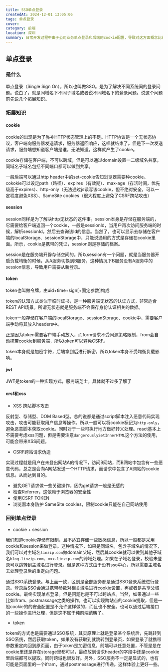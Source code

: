 ```yaml
---
title: SSO单点登录
createdAt: 2024-12-01 13:05:06
tags: 单点登录
cover:
category: 前端
location: 深圳
summary: 日常开发过程中由于公司业务单点登录和后端的cookie配置，导致对这方面概念比较模糊，这里稍微巩固一下
---
```


## 单点登录

### 是什么

单点登录（Single Sign On），所以也叫做SSO。是为了解决不同系统间的登录问题。说白了，就是同域名下不同子域名或者说不同域名下的登录问题。说这个问题前先说几个拓展知识。

### 拓展知识

#### cookie

cookie的出现是为了弥补HTTP状态管理上的不足。HTTP协议是一个无状态协议，客户端向服务器发送请求，服务器返回响应，这样就结束了。但是下一次发送请求，服务端想知道客户端是谁，无法知道。这样就产生了cookie。

cookie存储在客户端，不可以跨域，但是可以通过domain设置一二级域名共享，同域名子域名包括不同端口都可以做到共享。

一般后端可以通过http header中的set-cookie告知浏览器需要种cookie。cokokie可以设定path（路径）、expires（有效期）、max-age（存活时间，优先级高于expires）、http-only（无法通过js读写该cookie，但不绝对安全，可以一定程度避免XSS）、SameSite cookies（很大程度上避免了CSRF跨站攻击）

#### session

session同样是为了解决http无状态的这件事。session本身是存储在服务端的，它需要给客户端返回一个cookie，一般是sessionId，当用户再次访问服务端的时候，解析sessionId，然后去查询该Id的信息。当然了，也可以显示去存储在客户端的localStorage、sessionStorage中，只能说通用的方式是存储在cookie里面。所示，cookie是携带的凭证，session则是存储的档案。

session是在服务端开辟存储空间的。所以session有一个问题，就是当服务器开启负载均衡的时候，从A服务切换到B服务，这种情况下B服务没有A服务中的session信息，导致用户需要从新登录。

#### token

token也叫做令牌，由uid+time+sign[+固定参数]构成

token的认知方式类似于临时证书，是一种服务端无状态的认证方式，非常适合REST API场景。所谓无状态就是服务端不会保存身份认证相关的数据。

token一般存储在客户端的localStorage、sessionStorage、cookie中，需要客户端手动将其放入headers中。

正是因为token需要客户端手动放入，而form请求不受同源策略限制，from会自动携带cookie到服务端，所以token可以避免CSRF。

token本身就是加密字符，后端拿到后进行解密，所以token本身不受均衡负载影响。

#### jwt

JWT是token的一种实现方式，服务端芝士，具体就不过多了解了

#### crsf和xss

- XSS 跨站脚本攻击

反射型、存储型、DOM Based型。总的说都是通过script脚本注入恶意代码实现攻击，攻击可能获取用户信息等操作。所以一般可以将cookie标记为`http-only`，避免恶意脚本获取cookie。同时对于一些可执行地方做好转义处理。react基本上不需要考虑xss问题，但是需要注意`dangerouslySetInnerHTML`这个方法的使用，可能会带来XSS问题。

- CSRF跨站请求伪造

实现过程就是用户在未登出网站A的情况下，访问B网站，而B网站中包含有一些恶意代码，总之是会向A网站发送一个HTTP请求，而请求中包含了A网站的cookie信息。从而达到目的。

- 避免GET请求做一些关键操作，因为get请求一般是无感的
- 检查Referrer，这依赖于浏览器的安全性
- 使用CSRF TOKEN
- 浏览器本身防护 SameSite cookies，限制cookie只能在自己网站使用

### 回到单点登录

- cookie + session

我们知道cookie存储有限制，且不适宜存储一些敏感信息，所以一般都是采用cookie和session来做登录。这种情况下，如果是同域名，包含子域名的情况下，我们可以对主域名`linzip.com`做domain父域，然后其cookie就可以做到其他子域名`blog.linzip.com`、`xxx.linzip.com`的跨域处理。如果在子域名登录，校验未登录可以跳转到主域名进行登录。但是这种方式由于没有sso中心，所以需要主域名去处理登录后的重定向问题。

通过SSO系统登录。与上面一致，区别是全部服务都是通过SSO登录系统进行登录。登录后SSO会通过携带参数对相关域名进行cookie设置，再或者是共享父域cookie。最终实现单点登录。但是问题也是不可以跨站点。当然，如果通过一些比如ifram、postmassage之类的操作，也可以实现跨站点的cookie提取，但是一般cookie的的安全配置是不允许这样做的，而且也不安全。也可以通过后端接口的一些操作进行处理，但是这不属于纯前端范畴了。

- token

token的方式也是需要通过SSO系统，其实原理上就是登录某个系统后，先跳转到SSO系统，然后获取token，如果没有获取到就跳转到登录页，如果登录了就携带参数重定向回到原页面，由于token是加密信息，前端可以任意处置，不管是是在cookie里还是存在storage里都可以，最终放到请求header的字段中还是cookie里后端都可以提取。同时跨域也很友好。另外，SSO服务不一定是显式的，也有可能是页面里的一个ifram，通过postmessage进行传递。这样体验上更好一些。
